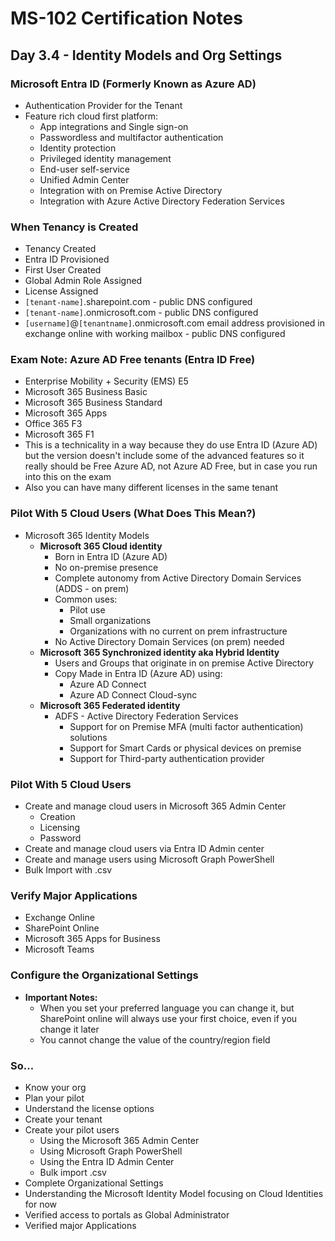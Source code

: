 # MS-102 Certification Notes
## Day 3.4 - Identity Models and Org Settings

### Microsoft Entra ID (Formerly Known as Azure AD)
* Authentication Provider for the Tenant
* Feature rich cloud first platform:
	* App integrations and Single sign-on
	* Passwordless and multifactor authentication
	* Identity protection
	* Privileged identity management
	* End-user self-service
	* Unified Admin Center
	* Integration with on Premise Active Directory
	* Integration with Azure Active Directory Federation Services

### When Tenancy is Created
* Tenancy Created
* Entra ID Provisioned
* First User Created
* Global Admin Role Assigned
* License Assigned
* `[tenant-name]`.sharepoint.com - public DNS configured
* `[tenant-name]`.onmicrosoft.com - public DNS configured
* `[username]`@`[tenantname]`.onmicrosoft.com email address provisioned in exchange online with working mailbox - public DNS configured

### Exam Note: Azure AD Free tenants (Entra ID Free)
* Enterprise Mobility + Security (EMS) E5
* Microsoft 365 Business Basic
* Microsoft 365 Business Standard
* Microsoft 365 Apps
* Office 365 F3
* Microsoft 365 F1
* This is a technicality in a way because they do use Entra ID (Azure AD) but the version doesn't include some of the advanced features so it really should be Free Azure AD, not Azure AD Free, but in case you run into this on the exam
* Also you can have many different licenses in the same tenant

### Pilot With 5 Cloud Users (What Does This Mean?)
* Microsoft 365 Identity Models
	* **Microsoft 365 Cloud identity**
		* Born in Entra ID (Azure AD)
		* No on-premise presence
		* Complete autonomy from Active Directory Domain Services (ADDS - on prem)
		* Common uses:
			* Pilot use
			* Small organizations
			* Organizations with no current on prem infrastructure
		* No Active Directory Domain Services (on prem) needed
	* **Microsoft 365 Synchronized identity aka Hybrid Identity**
		* Users and Groups that originate in on premise Active Directory
		* Copy Made in Entra ID (Azure AD) using:
			* Azure AD Connect
			* Azure AD Connect Cloud-sync
	* **Microsoft 365 Federated identity**
		* ADFS - Active Directory Federation Services
			* Support for on Premise MFA (multi factor authentication) solutions
			* Support for Smart Cards or physical devices on premise
			* Support for Third-party authentication provider

### Pilot With 5 Cloud Users
* Create and manage cloud users in Microsoft 365 Admin Center
	* Creation
	* Licensing
	* Password
* Create and manage cloud users via Entra ID Admin center
* Create and manage users using Microsoft Graph PowerShell
* Bulk Import with .csv

### Verify Major Applications
* Exchange Online
* SharePoint Online
* Microsoft 365 Apps for Business
* Microsoft Teams

### Configure the Organizational Settings
* **Important Notes:**
	* When you set your preferred language you can change it, but SharePoint online will always use your first choice, even if you change it later
	* You cannot change the value of the country/region field

### So...
* Know your org
* Plan your pilot
* Understand the license options
* Create your tenant
* Create your pilot users
	* Using the Microsoft 365 Admin Center
	* Using Microsoft Graph PowerShell
	* Using the Entra ID Admin Center
	* Bulk import .csv
* Complete Organizational Settings
* Understanding the Microsoft Identity Model focusing on Cloud Identities for now
* Verified access to portals as Global Administrator
* Verified major Applications